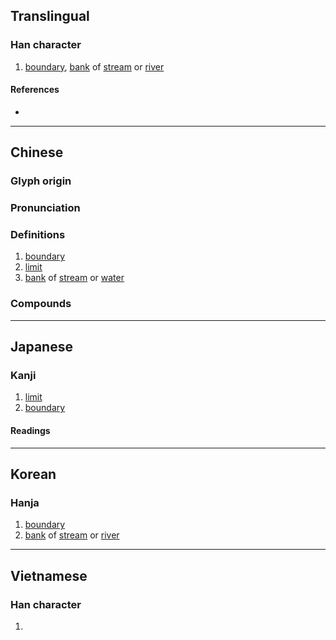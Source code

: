 {{also|圻}}
{{character info}}
==Translingual==

===Han character===
{{Han char|rn=32|rad=土|as=06|sn=9|four=47132|canj=GAV|ids=⿰土艮}}

# [[boundary]], [[bank]] of [[stream]] or [[river]]

====References====
* {{Han ref|kx=0228.140|dkj=05054|dj=0464.110|hdz=10442.070|uh=57A0|ud=22432|bh=ABAD|bd=43949}}

----

==Chinese==
{{zh-forms}}

===Glyph origin===
{{Han etym}}
{{Han compound|ls=psc|土|艮|c1=s|c2=p|t1=soil}}

===Pronunciation===
{{zh-pron
|m=yín
|m-s=
|c=ngan4
|c-t=
|g=
|h=pfs=
|j=
|mb=
|md=
|mn=gûn
|mn-t=
|w=
|x=
|mc=y
|oc=y
|ma=
|cat=n
}}

===Definitions===
{{zh-hanzi}}

# [[boundary]]
# [[limit]]
# [[bank]] of [[stream]] or [[water]]

===Compounds===
{{zh-der|八垠|無垠|絕垠|邊垠}}

----

==Japanese==

===Kanji===
{{ja-kanji|grade=|rs=土06}}

# [[limit]]
# [[boundary]]

====Readings====
{{ja-readings
|goon=ごん
|kanon=ぎん
|kun=さか-い, きし-}}

----

==Korean==

===Hanja===
{{ko-hanja|hangeul=은}}

# [[boundary]]
# [[bank]] of [[stream]] or [[river]]

----

==Vietnamese==

===Han character===
{{vi-readings|reading=hằn, ngăn, ngấn, ngân, ngần|rs=土06}}

# {{rfdef|vi|sort=土06}}